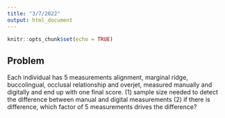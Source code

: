 ```yaml
---
title: "3/7/2022"
output: html_document
---
```


```r
knitr::opts_chunk$set(echo = TRUE)
```

## Problem 

Each individual has 5 measurements alignment, marginal ridge, buccolingual, occlusal relationship and overjet, measured manually and digitally and end up with one final score. (1) sample size needed to detect the difference between manual and digital measurements (2) if there is difference, which factor of 5 measurements drives the difference? 